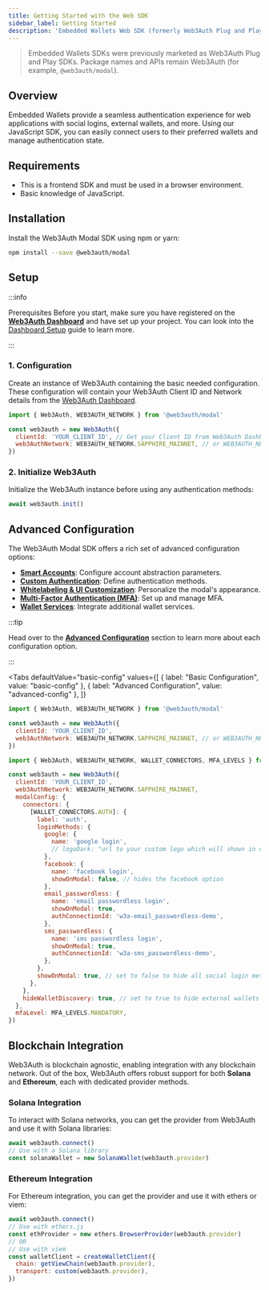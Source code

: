 ```yaml
---
title: Getting Started with the Web SDK
sidebar_label: Getting Started
description: 'Embedded Wallets Web SDK (formerly Web3Auth Plug and Play)'
---
```



> Embedded Wallets SDKs were previously marketed as Web3Auth Plug and Play SDKs. Package names and APIs remain Web3Auth (for example, `@web3auth/modal`).

## Overview

Embedded Wallets provide a seamless authentication experience for web applications with social logins, external wallets, and more. Using our JavaScript SDK, you can easily connect users to their preferred wallets and manage authentication state.

## Requirements

- This is a frontend SDK and must be used in a browser environment.
- Basic knowledge of JavaScript.

## Installation

Install the Web3Auth Modal SDK using npm or yarn:

```bash npm2yarn
npm install --save @web3auth/modal
```

## Setup

:::info

Prerequisites Before you start, make sure you have registered on the [**Web3Auth Dashboard**](https://dashboard.web3auth.io/) and have set up your project. You can look into the [Dashboard Setup](/embedded-wallets/dashboard/) guide to learn more.

:::

### 1. Configuration

Create an instance of Web3Auth containing the basic needed configuration. These configuration will contain your Web3Auth Client ID and Network details from the [Web3Auth Dashboard](https://dashboard.web3auth.io/).

```javascript
import { Web3Auth, WEB3AUTH_NETWORK } from '@web3auth/modal'

const web3auth = new Web3Auth({
  clientId: 'YOUR_CLIENT_ID', // Get your Client ID from Web3Auth Dashboard
  web3AuthNetwork: WEB3AUTH_NETWORK.SAPPHIRE_MAINNET, // or WEB3AUTH_NETWORK.SAPPHIRE_DEVNET
})
```

### 2. Initialize Web3Auth

Initialize the Web3Auth instance before using any authentication methods:

```javascript
await web3auth.init()
```

## Advanced Configuration

The Web3Auth Modal SDK offers a rich set of advanced configuration options:

- **[Smart Accounts](./advanced/smart-accounts)**: Configure account abstraction parameters.
- **[Custom Authentication](./advanced/custom-authentication)**: Define authentication methods.
- **[Whitelabeling & UI Customization](./advanced/whitelabel)**: Personalize the modal's appearance.
- **[Multi-Factor Authentication (MFA)](./advanced/mfa)**: Set up and manage MFA.
- **[Wallet Services](./advanced/wallet-services)**: Integrate additional wallet services.

:::tip

Head over to the [**Advanced Configuration**](./advanced) section to learn more about each configuration option.

:::

<Tabs
  defaultValue="basic-config"
  values={[
    { label: "Basic Configuration", value: "basic-config" },
    { label: "Advanced Configuration", value: "advanced-config" },
  ]}
>

<TabItem value="basic-config">

```javascript
import { Web3Auth, WEB3AUTH_NETWORK } from '@web3auth/modal'

const web3auth = new Web3Auth({
  clientId: 'YOUR_CLIENT_ID',
  web3AuthNetwork: WEB3AUTH_NETWORK.SAPPHIRE_MAINNET, // or WEB3AUTH_NETWORK.SAPPHIRE_DEVNET
})
```

</TabItem>

<TabItem value="advanced-config">

```javascript
import { Web3Auth, WEB3AUTH_NETWORK, WALLET_CONNECTORS, MFA_LEVELS } from '@web3auth/modal'

const web3auth = new Web3Auth({
  clientId: 'YOUR_CLIENT_ID',
  web3AuthNetwork: WEB3AUTH_NETWORK.SAPPHIRE_MAINNET,
  modalConfig: {
    connectors: {
      [WALLET_CONNECTORS.AUTH]: {
        label: 'auth',
        loginMethods: {
          google: {
            name: 'google login',
            // logoDark: "url to your custom logo which will shown in dark mode",
          },
          facebook: {
            name: 'facebook login',
            showOnModal: false, // hides the facebook option
          },
          email_passwordless: {
            name: 'email passwordless login',
            showOnModal: true,
            authConnectionId: 'w3a-email_passwordless-demo',
          },
          sms_passwordless: {
            name: 'sms passwordless login',
            showOnModal: true,
            authConnectionId: 'w3a-sms_passwordless-demo',
          },
        },
        showOnModal: true, // set to false to hide all social login methods
      },
    },
    hideWalletDiscovery: true, // set to true to hide external wallets discovery
  },
  mfaLevel: MFA_LEVELS.MANDATORY,
})
```

</TabItem>

</Tabs>

## Blockchain Integration

Web3Auth is blockchain agnostic, enabling integration with any blockchain network. Out of the box, Web3Auth offers robust support for both **Solana** and **Ethereum**, each with dedicated provider methods.

### Solana Integration

To interact with Solana networks, you can get the provider from Web3Auth and use it with Solana libraries:

```javascript
await web3auth.connect()
// Use with a Solana library
const solanaWallet = new SolanaWallet(web3auth.provider)
```

### Ethereum Integration

For Ethereum integration, you can get the provider and use it with ethers or viem:

```javascript
await web3auth.connect()
// Use with ethers.js
const ethProvider = new ethers.BrowserProvider(web3auth.provider)
// OR
// Use with viem
const walletClient = createWalletClient({
  chain: getViewChain(web3auth.provider),
  transport: custom(web3auth.provider),
})
```

<SdkTroubleshootingIntro />
